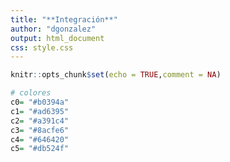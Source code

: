```yaml
---
title: "**Integración**"  
author: "dgonzalez"
output: html_document
css: style.css
---
```

```r
knitr::opts_chunk$set(echo = TRUE,comment = NA)

# colores
c0= "#b0394a"
c1= "#ad6395"
c2= "#a391c4"
c3= "#8acfe6"
c4= "#646420"
c5= "#db524f"

```


<br/><br/>

